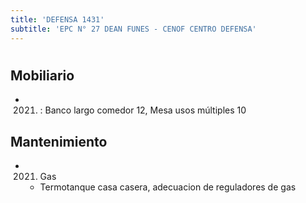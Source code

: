 ```yaml
---
title: 'DEFENSA 1431'
subtitle: 'EPC N° 27 DEAN FUNES - CENOF CENTRO DEFENSA'
---
```


#


## Mobiliario

*  (2021) : Banco largo comedor 12, Mesa usos múltiples 10 





## Mantenimiento

*  (2021) Gas 
    + Termotanque casa casera, adecuacion de reguladores de gas



